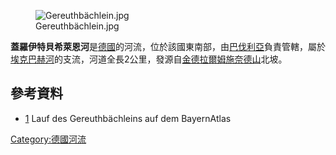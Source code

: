 {{Coord|47.753088|N|11.810303|E|display=title}}
[[Image:Gereuthbächlein.jpg|right]]

'''蓋羅伊特貝希萊恩河'''是[[德國|德國]]的河流，位於該國東南部，由[[巴伐利亞|巴伐利亞]]負責管轄，屬於[[埃克巴赫河|埃克巴赫河]]的支流，河道全長2公里，發源自[[金德拉爾姆施奈德山|金德拉爾姆施奈德山]]北坡。

==參考資料==
* [http://geoportal.bayern.de/bayernatlas/default?lon=4485673.5&lat=5289078.0&zoom=10&base=951] Lauf des Gereuthbächleins auf dem BayernAtlas

{{Germany-geo-stub}}
[[Category:德國河流|Category:德國河流]]